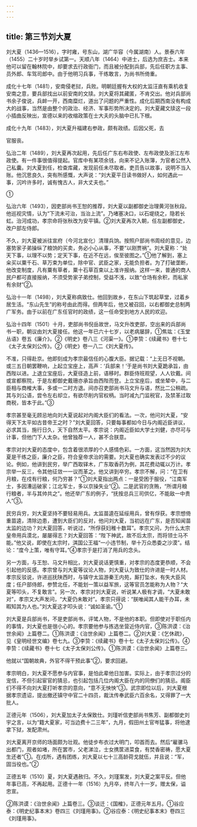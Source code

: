 ```yaml
---
---
---
```

title: 第三节刘大夏
---



刘大夏（1436—1516），字时雍，号东山，湖广华容（今属湖南）人。景泰六年（1455）二十岁时举乡试第一。天顺八年（1464）中进士，后选为庶吉士。本来他可以留在翰林院中，却要求去行政衙门，而且被分配到兵部，先后任职方主事、员外郎、车驾司郎中。由于他明习兵事，干练敢言，为尚书所倚重。

成化十七年（1481），安南侵老挝，兵败。明朝廷握有大权的太监汪直有乘机收复安南之意，要兵部找出以前安南的文牍。刘大夏将其藏匿，不肯交出。他对兵部尚书余子俊说，兵衅一开，西南糜烂，道出了问题的严重性。成化后期西南没有构成大的战事，当然是由整个的政治、经济、军事形势所决定的。刘大夏藏文牍这一段小插曲反映出，宣德以来的收缩政策在士大夫的头脑中已扎下根。

成化十九年（1483），刘大夏升福建右参政，颇有政绩。后因父死，去

官服丧。

弘治二年（1489），刘大夏再次起用，先后任广东右布政使、左布政使及浙江左布政使。有一件事很值得提起。官库中有某项余钱，向来不记入账簿，为官者公然入己私囊。刘大夏到任，检查库藏，发现前任未尽取者。吏员告以故事，说明不当入账。他沉思良久，突有所感慨，大声说：“刘大夏平日读书做好人，如何遇此一事，沉吟许多时，诚有愧古人，非大丈夫也。”

①

弘治六年（1493），因吏部尚书王恕的推荐，刘大夏以副都御史治理黄河张秋段。他巡视灾情，认为“下流未可治，当治上流”。乃堵塞决口，以石堤绕之，隐若长虹。治河成功，孝宗命将张秋改为安平镇。②刘大夏再次入朝，任左副都御史，改户部左侍郎。

不久，刘大夏被派往宣府（今河北宣化）清理兵饷。按照户部尚书周经的意见，边塞势家子弟操纵了粮饷的买卖，务必小心从事，不要“以刚贾祸”。刘大夏称：“处天下事，以理不以势；定天下事，在近不在远，俟至彼图之。”①他了解到，塞上籴买以粟千石、草万束为单位，除中官、武臣之家，无能负担者。为了打破垄断，他改变制度，凡有粟有草者，粟十石草百束以上准许报纳。这样一来，普通的商人民户都可直接报纳，不须受势家子弟控制，受益不浅，以致“仓场有余积，而私家有余财”②。

弘治十一年（1498），刘大夏称病致仕。他回到故乡，在东山下筑起草堂，过着乡居生活。“东山先生”的称号由此而得。但两年后，他又被召回，以右都御史总制两广军务。由于以前在广东任官时的政绩，这一任命受到地方人民的欢迎。

弘治十四年（1501）十月，吏部尚书倪岳故世，马文升改吏部，空出来的兵部尚书一职，朝议由刘大夏接任。他这一年已六十七岁，以老病屡辞，①焦竑：《玉堂丛语》卷五《廉介》。②《明史》卷八三《河渠一》。①李贽：《续藏书》卷十七《太子太保刘公传》。②《明史》卷一八二《刘大夏传》。

不准，只得赴京。他即刻成为孝宗最信任的心腹大臣。据记载：“上无日不视朝。或三五日朝罢鞭响，上起立宝座上，高声：‘兵部来！’于是尚书刘大夏跪承旨，由西陛以进。上退立宝座后，大夏径造上前，语移时。群臣侍班观望，人人钦戴。间或宣都察院，于是左都御史戴珊亦承旨由西陛而登。上立宝座后，或坐辇中，与二臣相与商榷大事，多或一二时方退。间亦召吏部尚书马文升与语，然比二公稍疏。其与刘公语，尝令左右却立，有欲尽削内官权柄。当时减九门监税官，及禁革过取商税，皆本于此。”③

孝宗甚至毫无顾忌地向刘大夏说起对内阁大臣们的看法。一次，他问刘大夏，“安得天下太平如古昔帝王之时？”刘大夏回答，只要每事都如今日与内阁近臣讲议，必求其当，施行日久，天下自然太平。孝宗说：内阁近臣如大学士刘健，亦尽可与计事，但他门下人太杂。他曾独荐一人，甚不合朕意。

孝宗对刘大夏的态度中，包含着很浓厚的个人感情色彩。一方面，这当然因为刘大夏是干练之臣，廉介之臣，符合皇帝求治的需要。刘大夏也确实发表过不少的议论。例如，他讲到民穷，举广西取铎木，广东取香药为例，其花费动辄以万计。孝宗举一反三，令其他征敛一一议而革之。他又讲到卒穷。孝宗不解，问：“在卫有月粮，在戍有行粮，何乃穷甚？”①刘大夏指出两点：一是受困于服役，“江南军士，多因漕运破家；江北军士，多以京操失业”②。二是武官的贪贿，“所谓月粮行粮者，半与其帅共之”。他还举广东的例子，“抚按总兵三司供亿，不能敌一中贵人”③。

民穷兵穷，刘大夏坚持不要轻易用兵。太监苗逵在延绥用兵，曾有俘获。孝宗想倚重苗逵，清除边患，遭到大臣们的反对，他问刘大夏，当初远在广东，是否知闻苗太监的边功？刘大夏回答，听说过，“所俘获妇稚十数耳”。孝宗又问，为什么太宗皇帝用兵漠北，屡屡得志？刘大夏回答：“陛下神武，故不后太宗，而将领士马不能。”他又说，即使在太宗时，淇国公王福“一小违节制，举十万众悉委之沙漠”。结论：“度今上策，唯有守耳。”④孝宗于是打消了用兵的念头。

另一方面，与王恕、马文升相比，刘大夏说话更慎重，对孝宗的态度更恭顺，不会引起他的反感。孝宗曾与刘大夏等议论人物，刘大夏认为致仕的许进是一时人材。孝宗反驳说，许进巡抚陕西时，与镇守太监游秦王内苑，厮打坠水，有失大臣风度；任户部侍郎，参赞北任，不能划一策以益军旅，这等官员怎能称为人物？“大夏等叩头，不复敢言”。另一次，孝宗对刘大夏说，听说某人极有才调，“大夏未敢对”，孝宗又大声发问，“大夏仍未敢对”。孝宗只得说：“朕唯闻其人能干办耳，未暇知其为人也。”刘大夏这才叩头说：“诚如圣谕。”①

刘大夏是兵部尚书，不是吏部尚书，评骘人物，不是他的本职。但即使对于职任内的事情，刘大夏也是很小心的。孝宗要他参与拣选坐营近侍内官，③陈洪谟：《治世余闻》上篇卷二。①陈洪谟：《治世余闻》上篇卷二。②刘大夏：《乞休疏》，见《皇明经世文编》卷七九。③李贽：《续藏书》卷十七《太子太保刘公传》。④李贽：《续藏书》卷十七《太子太保刘公传》。①陈洪谟：《治世余闻》上篇卷三。

他就以“国朝故典，外官不得干预此事”②，要求回避。

孝宗明白，刘大夏不愿参与内官事，是怕此辈他日加害。实际上，由于孝宗过分的宠信，不但引起宦官的猜忌，也引起包括几位内阁大臣在内的同僚们的猜忌。阁臣们不得不向刘大夏打听孝宗的意向，“意不无怏怏”③。武宗即位以后，刘大夏根据孝宗遗诏，提出撤还镇守中官二十四员，裁汰传奉武臣六百余名，又得罪了一大批人。

正德元年（1506），刘大夏加太子太保致仕。刘瑾听信吏部尚书焦芳、副都御史刘宇之言，以为“籍大夏家，可当边费十二三年”，九月，假田州土官岑猛事，将他逮拿下狱，发配肃州。

刘大夏离开京师的场面颇为壮观。他徒步布衣过大明门，叩首而去。然后“雇骡马出都门，观者如堵，所在罢市，父老涕泣，士女携筐进菜食，有焚香密祷，愿大夏生还者”①。在戍所，遇有团练，刘大夏以七十三高龄荷戈就伍，并且说：“军，固当役也。”②

正德五年（1510）夏，刘大夏遇赦归。不久，刘瑾案发，刘大夏之案平反。但他年事已高，不再起用。正德十一年（1516）九月卒，终年八十一岁。赠太保，谥忠宣。

②陈洪谟：《治世余闻》上篇卷三。③谈迁：《国榷》，正德元年五月。①谷应泰：《明史纪事本末》卷四三《刘瑾用事》。②谷应泰：《明史纪事本末》卷四三《刘瑾用事》。
